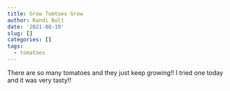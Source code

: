```yaml
---
title: Grow Tomtoes Grow
author: Randi Bolt
date: '2021-08-19'
slug: []
categories: []
tags:
  - tomatoes
---
```


There are so many tomatoes and they just keep growing!! I tried one today and it was very tasty!!